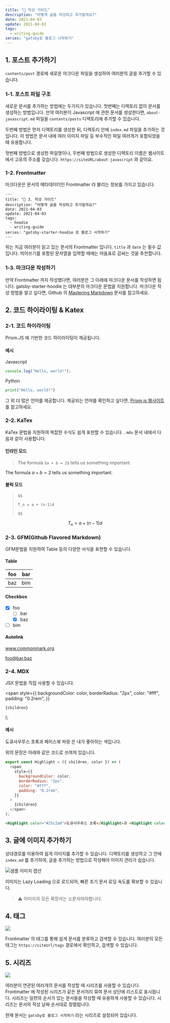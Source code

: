 ```yaml
---
title: "🤔 작성 가이드"
description: "어떻게 글을 작성하고 추가할까요?"
date: 2021-04-03
update: 2021-04-03
tags:
  - writing-guide
series: "gatsby로 블로그 시작하기"
---
```


## 1. 포스트 추가하기

`contents/post` 경로에 새로운 마크다운 파일을 생성하여 여러분의 글을 추가할 수 있습니다.

### 1-1. 포스트 파일 구조

새로운 문서를 추가하는 방법에는 두가지가 있습니다. 첫번째는 디렉토리 없이 문서를 생성하는 방법입니다. 만약 여러분이 Javascript 에 관한 문서를 생성한다면, `about-javascript.md` 파일을 `contents/posts` 디렉토리에 추가할 수 있습니다.

두번째 방법은 먼저 디렉토리를 생성한 뒤, 디렉토리 안에 `index.md` 파일을 추가하는 것 입니다. 이 방법은 문서 내에 여러 이미지 파일 등 부수적인 파일 여러개가 포함되었을 때 유용합니다.

첫번째 방법으로 생성한 파일명이나, 두번째 방법으로 생성한 디렉토리 이름은 웹사이트에서 고유의 주소를 갖습니다. `https://siteURL/about-javascript` 와 같이요.

### 1-2. Frontmatter

마크다운은 문서의 메타데이터인 Frontmatter 라 불리는 정보를 가지고 있습니다.

```text
---
title: "🤔 3. 작성 가이드"
description: "어떻게 글을 작성하고 추가할까요?"
date: 2021-04-03
update: 2021-04-03
tags:
  - hoodie
  - writing-guide
series: "gatsby-starter-hoodie 로 블로그 시작하기"
---
```

위는 지금 여러분이 읽고 있는 문서의 Frontmatter 입니다. `title` 과 `date` 는 필수 값입니다. 띄어쓰기를 포함된 문자열을 입력할 때에는 따옴표로 감싸는 것을 추천합니다.

### 1-3. 마크다운 작성하기

만약 Frontmatter 까지 작성했다면, 여러분은 그 아래에 마크다운 문서를 작성하면 됩니다. gatsby-starter-hoodie 는 대부분의 마크다운 문법을 지원합니다. 마크다운 작성 방법을 알고 싶다면, Github 의 [Mastering Markdown](https://guides.github.com/features/mastering-markdown/) 문서를 참고하세요.

## 2. 코드 하이라이팅 & Katex

### 2-1. 코드 하이라이팅

Prism.JS 에 기반한 코드 하이라이팅이 제공됩니다.

#### 예시

Javascript

```javascript
console.log("Hello, world!");
```

Python

```python
print("Hello, world!")
```

그 외 더 많은 언어를 제공합니다. 제공되는 언어를 확인하고 싶다면, [Prism.js 웹사이트](https://prismjs.com/) 를 참고하세요.

### 2-2. KaTex

KaTex 문법을 지원하여 복잡한 수식도 쉽게 표현할 수 있습니다. `.mdx` 문서 내에서 다음과 같이 사용합니다.

#### 인라인 모드

> The formula `$a + b = 2$` tells us something important.

The formula $a + b = 2$ tells us something important.

#### 블럭 모드

> `$$`
>
> `T_n = a + (n-1)d`
>
> `$$`

$$
T_n = a + (n-1)d
$$

### 2-3. GFM(Github Flavored Markdown)

GFM문법을 지원하여 Table 등의 다양한 서식을 표현할 수 있습니다.

#### Table

| foo | bar |
| --- | --- |
| baz | bim |

#### Checkbox

- [x] foo
  - [ ] bar
  - [x] baz
- [ ] bim

#### Autolink

www.commonmark.org

foo@bar.baz

### 2-4. MDX

JSX 문법을 직접 사용할 수 있습니다.

  <span
    style={{
      backgroundColor: color,
      borderRadius: "2px",
      color: "#fff",
      padding: "0.2rem",
    }}
  >
    {children}
  </span>
);

#### 예시

<Highlight color="#25c2a0">도큐사우루스 초록</Highlight>과 <Highlight color="#1877F2">
  페이스북 파랑
</Highlight>은 내가 좋아하는 색입니다.

위의 문장은 아래와 같은 코드로 쓰여져 있습니다.

```javascript
export const Highlight = ({ children, color }) => (
  <span
    style={{
      backgroundColor: color,
      borderRadius: "2px",
      color: "#fff",
      padding: "0.2rem",
    }}
  >
    {children}
  </span>
);
```

```HTML
<Highlight color="#25c2a0">도큐사우루스 초록</Highlight>과 <Highlight color="#1877F2">페이스북 파랑</Highlight>은 내가 좋아하는 색입니다.
```

## 3. 글에 이미지 추가하기

상대경로를 이용하여 쉽게 이미지를 추가할 수 있습니다. 디렉토리를 생성하고 그 안에 `index.md` 를 추가하여, 글을 추가하는 방법으로 작성해야 이미지 관리가 쉽습니다.

![샘플 이미지 캡션](sample-image.jpg)

이미지는 Lazy Loading 으로 로드되어, 빠른 초기 문서 로딩 속도를 확보할 수 있습니다.

> ⚠ 이미지의 모든 확장자는 소문자여야합니다.

## 4. 태그

![](tag-example.jpg)

Frontmatter 의 태그를 통해 쉽게 문서를 분류하고 검색할 수 있습니다. 여러분의 모든 태그는 `https://siteUrl/tags` 경로에서 확인하고, 검색할 수 있습니다.

## 5. 시리즈

![](series-example.jpg)

여러분이 연관된 여러개의 문서를 작성할 때 시리즈를 사용할 수 있습니다. Frontmatter 에 작성된 시리즈가 같은 문서끼리 묶여 문서 상단에 리스트로 표시됩니다. 시리즈는 일련의 순서가 있는 문서들을 작성할 때 유용하게 사용할 수 있습니다. 시리즈는 문서의 작성 날짜 순서대로 정렬됩니다.

현재 문서는 `gatsby로 블로그 시작하기` 라는 시리즈로 설정되어 있습니다.

$$
$$
